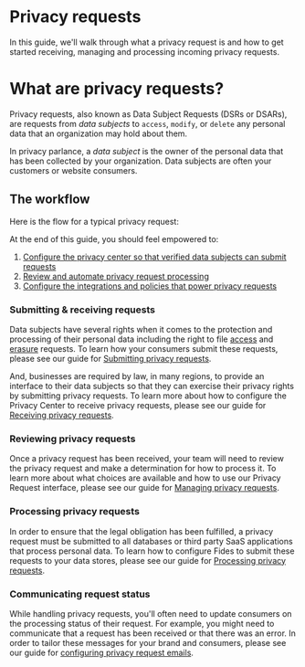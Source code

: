 

# Privacy requests
In this guide, we'll walk through what a privacy request is and how to get started receiving, managing and processing incoming privacy requests.

# What are privacy requests?
Privacy requests, also known as Data Subject Requests (DSRs or DSARs), are requests from _data subjects_ to `access`, `modify`, or `delete` any personal data that an organization may hold about them. 


<Callout emoji="" type="info">In privacy parlance, a _data subject_ is the owner of the personal data that has been collected by your organization. Data subjects are often your customers or website consumers.</Callout>

## The workflow
Here is the flow for a typical privacy request:

<Screenshot img="/assets/img/privacy-requests/workflow-diagram.gif" description="The privacy request workflow" />

At the end of this guide, you should feel empowered to: 

1. [Configure the privacy center so that verified data subjects can submit requests](#submitting--receiving-requests)
2. [Review and automate privacy request processing](#reviewing-privacy-requests)
3. [Configure the integrations and policies that power privacy requests](#processing-privacy-requests)


### Submitting & receiving requests

Data subjects have several rights when it comes to the protection and processing of their personal data including the right to file [access](../tutorials/privacy-requests-glossary#access-request) and [erasure](../tutorials/privacy-requests-glossary#erasure-request) requests. To learn how your consumers submit these requests, please see our guide for [Submitting privacy requests](privacy-requests/submit-requests). 

And, businesses are required by law, in many regions, to provide an interface to their data subjects so that they can exercise their privacy rights by submitting privacy requests. To learn more about how to configure the Privacy Center to receive privacy requests, please see our guide for [Receiving privacy requests](privacy-requests/receive-requests).

### Reviewing privacy requests
Once a privacy request has been received, your team will need to review the privacy request and make a determination for how to process it. To learn more about what choices are available and how to use our Privacy Request interface, please see our guide for 
[Managing privacy requests](privacy-requests/manage-requests).

### Processing privacy requests
In order to ensure that the legal obligation has been fulfilled, a privacy request must be submitted to all databases or third party SaaS applications that process personal data. To learn how to configure Fides to submit these requests to your data stores, please see our guide for [Processing privacy requests](process-requests).

### Communicating request status
While handling privacy requests, you'll often need to update consumers on the processing status of their request. For example, you might need to communicate that a request has been received or that there was an error. In order to tailor these messages for your brand and consumers, please see our guide for [configuring privacy request emails](./privacy-requests/configure-email).









